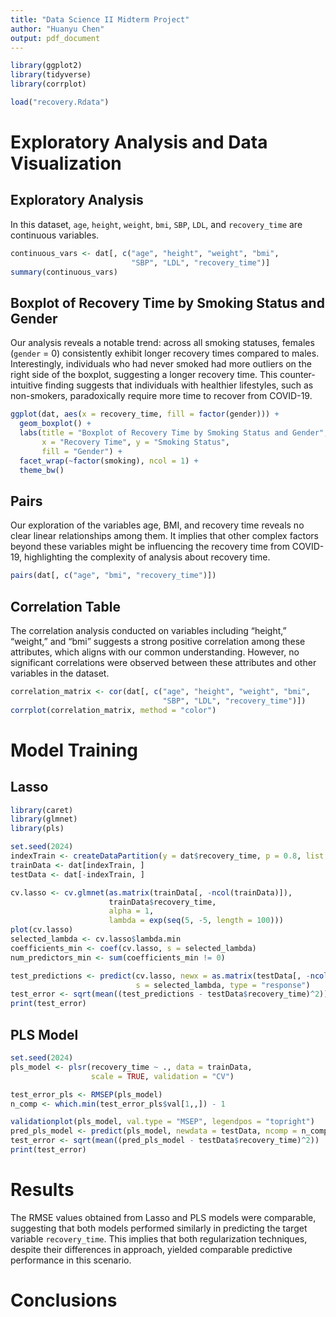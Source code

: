 ```yaml
---
title: "Data Science II Midterm Project"
author: "Huanyu Chen"
output: pdf_document
---
```


```r
library(ggplot2)
library(tidyverse)
library(corrplot)

load("recovery.Rdata")
```

# Exploratory Analysis and Data Visualization

## Exploratory Analysis
In this dataset, `age`, `height`, `weight`, `bmi`, `SBP`, `LDL`, and `recovery_time` are continuous variables.
```r
continuous_vars <- dat[, c("age", "height", "weight", "bmi",
                           "SBP", "LDL", "recovery_time")]
summary(continuous_vars)
```

## Boxplot of Recovery Time by Smoking Status and Gender

Our analysis reveals a notable trend: across all smoking statuses, females (`gender` = 0) consistently exhibit longer recovery times compared to males. Interestingly, individuals who had never smoked had more outliers on the right side of the boxplot, suggesting a longer recovery time. This counter-intuitive finding suggests that individuals with healthier lifestyles, such as non-smokers, paradoxically require more time to recover from COVID-19.

```r
ggplot(dat, aes(x = recovery_time, fill = factor(gender))) +
  geom_boxplot() +
  labs(title = "Boxplot of Recovery Time by Smoking Status and Gender",
       x = "Recovery Time", y = "Smoking Status",
       fill = "Gender") +
  facet_wrap(~factor(smoking), ncol = 1) +
  theme_bw()
```

## Pairs

Our exploration of the variables age, BMI, and recovery time reveals no clear linear relationships among them. It implies that other complex factors beyond these variables might be influencing the recovery time from COVID-19, highlighting the complexity of analysis about recovery time.

```r
pairs(dat[, c("age", "bmi", "recovery_time")])
```

## Correlation Table

The correlation analysis conducted on variables including "height," "weight," and "bmi" suggests a strong positive correlation among these attributes, which aligns with our common understanding. However, no significant correlations were observed between these attributes and other variables in the dataset.

```r
correlation_matrix <- cor(dat[, c("age", "height", "weight", "bmi",
                                  "SBP", "LDL", "recovery_time")])
corrplot(correlation_matrix, method = "color")
```

\newpage
# Model Training
## Lasso
```r
library(caret)
library(glmnet)
library(pls)

set.seed(2024)
indexTrain <- createDataPartition(y = dat$recovery_time, p = 0.8, list = FALSE)
trainData <- dat[indexTrain, ]
testData <- dat[-indexTrain, ]

cv.lasso <- cv.glmnet(as.matrix(trainData[, -ncol(trainData)]),
                      trainData$recovery_time, 
                      alpha = 1, 
                      lambda = exp(seq(5, -5, length = 100)))
plot(cv.lasso)
selected_lambda <- cv.lasso$lambda.min
coefficients_min <- coef(cv.lasso, s = selected_lambda)
num_predictors_min <- sum(coefficients_min != 0)

test_predictions <- predict(cv.lasso, newx = as.matrix(testData[, -ncol(testData)]),
                            s = selected_lambda, type = "response")
test_error <- sqrt(mean((test_predictions - testData$recovery_time)^2))
print(test_error)
```

## PLS Model
```r
set.seed(2024)
pls_model <- plsr(recovery_time ~ ., data = trainData,
                  scale = TRUE, validation = "CV")

test_error_pls <- RMSEP(pls_model)
n_comp <- which.min(test_error_pls$val[1,,]) - 1

validationplot(pls_model, val.type = "MSEP", legendpos = "topright")
pred_pls_model <- predict(pls_model, newdata = testData, ncomp = n_comp)
test_error <- sqrt(mean((pred_pls_model - testData$recovery_time)^2))
print(test_error)
```

\newpage
# Results

The RMSE values obtained from Lasso and PLS models were comparable, suggesting that both models performed similarly in predicting the target variable `recovery_time`. This implies that both regularization techniques, despite their differences in approach, yielded comparable predictive performance in this scenario.



\newpage
# Conclusions